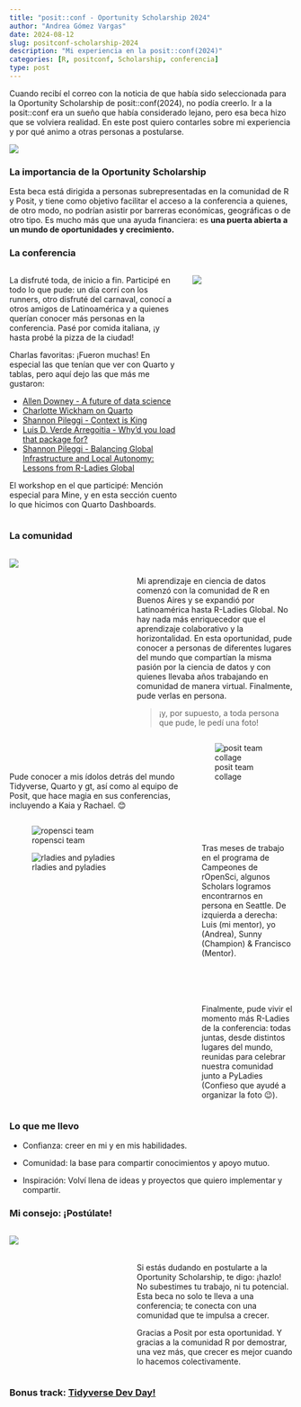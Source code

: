 ```yaml
---
title: "posit::conf - Oportunity Scholarship 2024"
author: "Andrea Gómez Vargas"
date: 2024-08-12
slug: positconf-scholarship-2024
description: "Mi experiencia en la posit::conf(2024)"
categories: [R, positconf, Scholarship, conferencia]
type: post
---
```


Cuando recibí el correo con la noticia de que había sido seleccionada para la Oportunity Scholarship de posit::conf(2024), no podía creerlo. Ir a la posit::conf era un sueño que había considerado lejano, pero esa beca hizo que se volviera realidad. En este post quiero contarles sobre mi experiencia y por qué animo a otras personas a postularse.

![](oportunity1.png)

### La importancia de la Oportunity Scholarship

Esta beca está dirigida a personas subrepresentadas en la comunidad de R y Posit, y tiene como objetivo facilitar el acceso a la conferencia a quienes, de otro modo, no podrían asistir por barreras económicas, geográficas o de otro tipo. Es mucho más que una ayuda financiera: es **una puerta abierta a un mundo de oportunidades y crecimiento.**

### La conferencia

::::: columns
::: {.column width="60%"}
La disfruté toda, de inicio a fin. Participé en todo lo que pude: un día corrí con los runners, otro disfruté del carnaval, conocí a otros amigos de Latinoamérica y a quienes querían conocer más personas en la conferencia. Pasé por comida italiana, ¡y hasta probé la pizza de la ciudad!

Charlas favoritas: ¡Fueron muchas! En especial las que tenían que ver con Quarto y tablas, pero aquí dejo las que más me gustaron:

-   [Allen Downey - A future of data science](https://youtu.be/YKMZIzYBgTk?si=ZKjo2z9tOAjofbHH)
-   [Charlotte Wickham on Quarto](https://youtu.be/s_Vh9HIeLVg?si=zcP8kBXYqiyGv70x&t=1243)
-   [Shannon Pileggi - Context is King](https://youtu.be/eoI9QZdHBMw?si=xTiC2FbQZ7qSpfBl)
-   [Luis D. Verde Arregoitia - Why’d you load that package for?](https://youtu.be/q4vmmlUEoQg?si=0R7K8-eJ2cDFfcs9)
-   [Shannon Pileggi - Balancing Global Infrastructure and Local Autonomy: Lessons from R-Ladies Global](https://youtu.be/Baoa9Yr6TaM?si=CC1x9UldGrPOEyBM)

El workshop en el que participé: Mención especial para Mine, y en esta sección cuento lo que hicimos con Quarto Dashboards.
:::

::: {.column width="35%"}
![](oportunity5.jpg)
:::
:::::

### La comunidad

:::::: columns
::: {.column width="35%"}
![](oportunity7.jpg)
:::

::: {.column width="5%"}
:::

::: {.column width="60%"}
<br>

Mi aprendizaje en ciencia de datos comenzó con la comunidad de R en Buenos Aires y se expandió por Latinoamérica hasta R-Ladies Global. No hay nada más enriquecedor que el aprendizaje colaborativo y la horizontalidad. En esta oportunidad, pude conocer a personas de diferentes lugares del mundo que compartían la misma pasión por la ciencia de datos y con quienes llevaba años trabajando en comunidad de manera virtual. Finalmente, pude verlas en persona.

> ¡y, por supuesto, a toda persona que pude, le pedí una foto!
:::
::::::

::::: columns
::: {.column width="60%"}
<br> <br> <br> Pude conocer a mis ídolos detrás del mundo Tidyverse, Quarto y gt, así como al equipo de Posit, que hace magia en sus conferencias, incluyendo a Kaia y Rachael. 😊
:::

::: {.column width="35%"}
![posit team collage](oportunity3.jpg)
:::
:::::

:::::: columns
::: {.column width="60%"}
![ropensci team](oportunity4.jpg)

![rladies and pyladies](oportunity2.jpg)
:::

::: {.column width="5%"}
:::

::: {.column width="35%"}
<br>

Tras meses de trabajo en el programa de Campeones de rOpenSci, algunos Scholars logramos encontrarnos en persona en Seattle. De izquierda a derecha: Luis (mi mentor), yo (Andrea), Sunny (Champion) & Francisco (Mentor).

<br> <br> <br> <br> Finalmente, pude vivir el momento más R-Ladies de la conferencia: todas juntas, desde distintos lugares del mundo, reunidas para celebrar nuestra comunidad junto a PyLadies (Confieso que ayudé a organizar la foto 😉).
:::
::::::

### Lo que me llevo

-   Confianza: creer en mi y en mis habilidades.

-   Comunidad: la base para compartir conocimientos y apoyo mutuo.

-   Inspiración: Volví llena de ideas y proyectos que quiero implementar y compartir.

### Mi consejo: ¡Postúlate!

:::::: columns
::: {.column width="35%"}
![](oportunity6.jpg)
:::

::: {.column width="5%"}
:::

::: {.column width="60%"}
<br> <br>

Si estás dudando en postularte a la Oportunity Scholarship, te digo: ¡hazlo! No subestimes tu trabajo, ni tu potencial. Esta beca no solo te lleva a una conferencia; te conecta con una comunidad que te impulsa a crecer.

Gracias a Posit por esta oportunidad. Y gracias a la comunidad R por demostrar, una vez más, que crecer es mejor cuando lo hacemos colectivamente.
:::
::::::

### Bonus track: [Tidyverse Dev Day!](https://soyandrea.github.io/blog/tidyverse-devday/)
